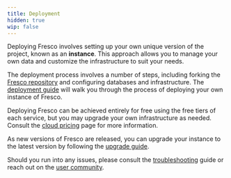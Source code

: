 ```yaml
---
title: Deployment
hidden: true
wip: false
---
```


Deploying Fresco involves setting up your own unique version of the project, known as an **instance**. This approach allows you to manage your own data and customize the infrastructure to suit your needs. 

The deployment process involves a number of steps, including forking the [Fresco repository](https://github.com/complexdatacollective/Fresco) and configuring databases and infrastructure. The [deployment guide](./deployment/guide) will walk you through the process of deploying your own instance of Fresco.

Deploying Fresco can be achieved entirely for free using the free tiers of each service, but you may upgrade your own infrastructure as needed. Consult the [cloud pricing](./deployment/cloud-pricing) page for more information.

As new versions of Fresco are released, you can upgrade your instance to the latest version by following the [upgrade guide](./deployment/upgrading).

Should you run into any issues, please consult the [troubleshooting](./troubleshooting) guide or reach out on the [user community](https://community.networkcanvas.com).